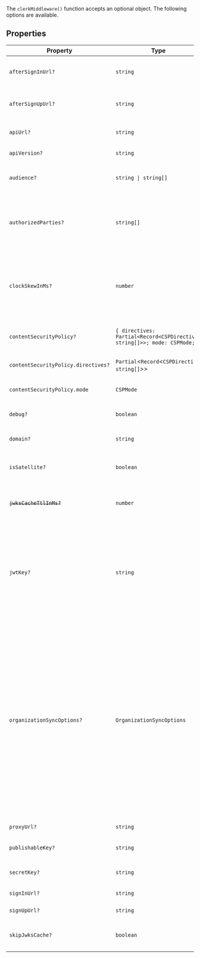 The `clerkMiddleware()` function accepts an optional object. The following options are available.

## Properties

| Property                                                        | Type                                                                                       | Description                                                                                                                                                                                                                                                                                                                                                                                                                                                                                                                                                                                                                                                                                                                                                     |
| --------------------------------------------------------------- | ------------------------------------------------------------------------------------------ | --------------------------------------------------------------------------------------------------------------------------------------------------------------------------------------------------------------------------------------------------------------------------------------------------------------------------------------------------------------------------------------------------------------------------------------------------------------------------------------------------------------------------------------------------------------------------------------------------------------------------------------------------------------------------------------------------------------------------------------------------------------- |
| <a id="aftersigninurl"></a> `afterSignInUrl?`                   | `string`                                                                                   | Full URL or path to navigate to after successful sign in. Defaults to `'/'`.                                                                                                                                                                                                                                                                                                                                                                                                                                                                                                                                                                                                                                                                                    |
| <a id="aftersignupurl"></a> `afterSignUpUrl?`                   | `string`                                                                                   | Full URL or path to navigate to after successful sign up. Defaults to `'/'`.                                                                                                                                                                                                                                                                                                                                                                                                                                                                                                                                                                                                                                                                                    |
| <a id="apiurl"></a> `apiUrl?`                                   | `string`                                                                                   | The [Clerk Backend API](/docs/reference/backend-api) endpoint. Defaults to `'https://api.clerk.com'`.                                                                                                                                                                                                                                                                                                                                                                                                                                                                                                                                                                                                                                                           |
| <a id="apiversion"></a> `apiVersion?`                           | `string`                                                                                   | The version passed to the Clerk API. Defaults to `'v1'`.                                                                                                                                                                                                                                                                                                                                                                                                                                                                                                                                                                                                                                                                                                        |
| <a id="audience"></a> `audience?`                               | <code>string \| string[]</code>                                                            | A string or list of [audiences](https://datatracker.ietf.org/doc/html/rfc7519#section-4.1.3). If passed, it is checked against the `aud` claim in the token.                                                                                                                                                                                                                                                                                                                                                                                                                                                                                                                                                                                                    |
| <a id="authorizedparties"></a> `authorizedParties?`             | <code>string[]</code>                                                                      | An allowlist of origins to verify against, to protect your application from the subdomain cookie leaking attack. **Example** `authorizedParties: ['http://localhost:3000', 'https://example.com']`                                                                                                                                                                                                                                                                                                                                                                                                                                                                                                                                                              |
| <a id="clockskewinms"></a> `clockSkewInMs?`                     | `number`                                                                                   | Specifies the allowed time difference (in milliseconds) between the Clerk server (which generates the token) and the clock of the user's application server when validating a token. Defaults to `5000`.                                                                                                                                                                                                                                                                                                                                                                                                                                                                                                                                                        |
| <a id="contentsecuritypolicy"></a> `contentSecurityPolicy?`     | <code>\{ directives: Partial\<Record\<CSPDirective, string[]\>\>; mode: CSPMode; \}</code> | When set, automatically injects a Content-Security-Policy header(s) compatible with Clerk.                                                                                                                                                                                                                                                                                                                                                                                                                                                                                                                                                                                                                                                                      |
| `contentSecurityPolicy.directives?`                             | `Partial`\<`Record`\<`CSPDirective`, <code>string[]</code>\>\>                             | Custom CSP directives to merge with Clerk's default directives                                                                                                                                                                                                                                                                                                                                                                                                                                                                                                                                                                                                                                                                                                  |
| `contentSecurityPolicy.mode`                                    | `CSPMode`                                                                                  | The CSP mode to use - either 'standard' or 'strict-dynamic'                                                                                                                                                                                                                                                                                                                                                                                                                                                                                                                                                                                                                                                                                                     |
| <a id="debug"></a> `debug?`                                     | `boolean`                                                                                  | If true, additional debug information will be logged to the console.                                                                                                                                                                                                                                                                                                                                                                                                                                                                                                                                                                                                                                                                                            |
| <a id="domain"></a> `domain?`                                   | `string`                                                                                   | The domain of a [satellite application](/docs/advanced-usage/satellite-domains) in a multi-domain setup.                                                                                                                                                                                                                                                                                                                                                                                                                                                                                                                                                                                                                                                        |
| <a id="issatellite"></a> `isSatellite?`                         | `boolean`                                                                                  | Whether the instance is a satellite domain in a multi-domain setup. Defaults to `false`.                                                                                                                                                                                                                                                                                                                                                                                                                                                                                                                                                                                                                                                                        |
| <a id="jwkscachettlinms"></a> ~~`jwksCacheTtlInMs?`~~           | `number`                                                                                   | **Deprecated.** This cache TTL will be removed in the next major version. Specifying a cache TTL is a no-op.                                                                                                                                                                                                                                                                                                                                                                                                                                                                                                                                                                                                                                                    |
| <a id="jwtkey"></a> `jwtKey?`                                   | `string`                                                                                   | Used to verify the session token in a networkless manner. Supply the PEM public key from the **[**API keys**](https://dashboard.clerk.com/last-active?path=api-keys) page -> Show JWT public key -> PEM Public Key** section in the Clerk Dashboard. **It's recommended to use [the environment variable](/docs/deployments/clerk-environment-variables) instead.** For more information, refer to [Manual JWT verification](/docs/backend-requests/manual-jwt).                                                                                                                                                                                                                                                                                                |
| <a id="organizationsyncoptions"></a> `organizationSyncOptions?` | `OrganizationSyncOptions`                                                                  | Used to activate a specific [organization](/docs/organizations/overview) or [personal account](/docs/organizations/organization-workspaces) based on URL path parameters. If there's a mismatch between the active organization in the session (e.g., as reported by `auth()`) and the organization indicated by the URL, an attempt to activate the organization specified in the URL will be made. If the activation can't be performed, either because an organization doesn't exist or the user lacks access, the active organization in the session won't be changed. Ultimately, it's the responsibility of the page to verify that the resources are appropriate to render given the URL and handle mismatches appropriately (e.g., by returning a 404). |
| <a id="proxyurl"></a> `proxyUrl?`                               | `string`                                                                                   | The proxy URL from a multi-domain setup.                                                                                                                                                                                                                                                                                                                                                                                                                                                                                                                                                                                                                                                                                                                        |
| <a id="publishablekey"></a> `publishableKey?`                   | `string`                                                                                   | The Clerk Publishable Key from the [**API keys**](https://dashboard.clerk.com/last-active?path=api-keys) page in the Clerk Dashboard.                                                                                                                                                                                                                                                                                                                                                                                                                                                                                                                                                                                                                           |
| <a id="secretkey"></a> `secretKey?`                             | `string`                                                                                   | The Clerk Secret Key from the [**API keys**](https://dashboard.clerk.com/last-active?path=api-keys) page in the Clerk Dashboard.                                                                                                                                                                                                                                                                                                                                                                                                                                                                                                                                                                                                                                |
| <a id="signinurl"></a> `signInUrl?`                             | `string`                                                                                   | The sign-in URL from a multi-domain setup.                                                                                                                                                                                                                                                                                                                                                                                                                                                                                                                                                                                                                                                                                                                      |
| <a id="signupurl"></a> `signUpUrl?`                             | `string`                                                                                   | The sign-up URL from a multi-domain setup.                                                                                                                                                                                                                                                                                                                                                                                                                                                                                                                                                                                                                                                                                                                      |
| <a id="skipjwkscache"></a> `skipJwksCache?`                     | `boolean`                                                                                  | A flag to skip ignore cache and always fetch JWKS before each jwt verification.                                                                                                                                                                                                                                                                                                                                                                                                                                                                                                                                                                                                                                                                                 |
